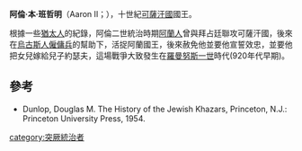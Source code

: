 '''阿倫·本·班哲明'''（Aaron II；{{bd|？||？}}），十世紀[[可薩汗國|可薩汗國]]國王。

根據一些[[猶太人|猶太人]]的紀錄，阿倫二世統治時期[[阿蘭人|阿蘭人]]曾與拜占廷聯攻可薩汗國，後來在[[烏古斯人|烏古斯人]][[僱傭兵|僱傭兵]]的幫助下，活捉阿蘭國王，後來赦免他並要他宣誓效忠，並要他把女兒嫁給兒子約瑟夫，這場戰爭大致發生在[[羅曼努斯一世|羅曼努斯一世]]時代(920年代早期)。

==參考==
*Dunlop, Douglas M. The History of the Jewish Khazars, Princeton, N.J.: Princeton University Press, 1954.

[[category:突厥統治者|category:突厥統治者]]